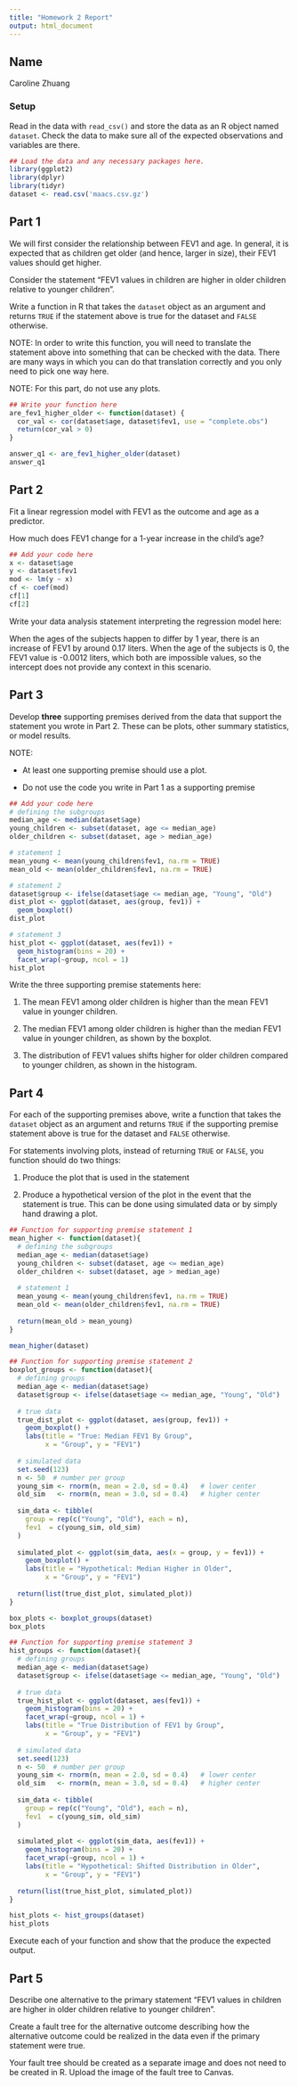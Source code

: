```yaml
---
title: "Homework 2 Report"
output: html_document
---
```



## Name

Caroline Zhuang

### Setup

Read in the data with `read_csv()` and store the data as an R object named `dataset`. Check the data to make sure all of the expected observations and variables are there.


```r
## Load the data and any necessary packages here.
library(ggplot2)
library(dplyr)
library(tidyr)
dataset <- read.csv('maacs.csv.gz')
```

## Part 1

We will first consider the relationship between FEV1 and age. In general, it is expected that as children get older (and hence, larger in size), their FEV1 values should get higher. 

Consider the statement "FEV1 values in children are higher in older children relative to younger children". 

Write a function in R that takes the `dataset` object as an argument and returns `TRUE` if the statement above is true for the dataset and `FALSE` otherwise. 

NOTE: In order to write this function, you will need to translate the statement above into something that can be checked with the data. There are many ways in which you can do that translation correctly and you only need to pick one way here. 

NOTE: For this part, do not use any plots.

```r
## Write your function here
are_fev1_higher_older <- function(dataset) {
  cor_val <- cor(dataset$age, dataset$fev1, use = "complete.obs")
  return(cor_val > 0)
}
```

```r
answer_q1 <- are_fev1_higher_older(dataset)
answer_q1
```


## Part 2

Fit a linear regression model with FEV1 as the outcome and age as a predictor.

How much does FEV1 change for a 1-year increase in the child's age? 

```r
## Add your code here
x <- dataset$age
y <- dataset$fev1
mod <- lm(y ~ x)
cf <- coef(mod)
cf[1]
cf[2]
```


Write your data analysis statement interpreting the regression model here:

When the ages of the subjects happen to differ by 1 year, there is an increase 
of FEV1 by around 0.17 liters. When the age of the subjects is 0, the FEV1 value
is -0.0012 liters, which both are impossible values, so the intercept does not 
provide any context in this scenario.

## Part 3

Develop **three** supporting premises derived from the data that support the statement you wrote in Part 2. These can be plots, other summary statistics, or model results. 

NOTE: 

* At least one supporting premise should use a plot.

* Do not use the code you write in Part 1 as a supporting premise

```r
## Add your code here
# defining the subgroups 
median_age <- median(dataset$age)
young_children <- subset(dataset, age <= median_age)
older_children <- subset(dataset, age > median_age)

# statement 1 
mean_young <- mean(young_children$fev1, na.rm = TRUE)
mean_old <- mean(older_children$fev1, na.rm = TRUE)

# statement 2
dataset$group <- ifelse(dataset$age <= median_age, "Young", "Old")
dist_plot <- ggplot(dataset, aes(group, fev1)) +
  geom_boxplot() 
dist_plot

# statement 3 
hist_plot <- ggplot(dataset, aes(fev1)) +
  geom_histogram(bins = 20) +
  facet_wrap(~group, ncol = 1)
hist_plot
```


Write the three supporting premise statements here:

1. The mean FEV1 among older children is higher than the mean FEV1 value in 
younger children.

2. The median FEV1 among older children is higher than the median FEV1 value in
younger children, as shown by the boxplot. 

3. The distribution of FEV1 values shifts higher for older children compared to
younger children, as shown in the histogram.


## Part 4

For each of the supporting premises above, write a function that takes the `dataset` object as an argument and returns `TRUE` if the supporting premise statement above is true for the dataset and `FALSE` otherwise. 

For statements involving plots, instead of returning `TRUE` or `FALSE`, you function should do two things:

1. Produce the plot that is used in the statement

2. Produce a hypothetical version of the plot in the event that the statement is true. This can be done using simulated data or by simply hand drawing a plot.


```r
## Function for supporting premise statement 1
mean_higher <- function(dataset){
  # defining the subgroups 
  median_age <- median(dataset$age)
  young_children <- subset(dataset, age <= median_age)
  older_children <- subset(dataset, age > median_age)
  
  # statement 1 
  mean_young <- mean(young_children$fev1, na.rm = TRUE)
  mean_old <- mean(older_children$fev1, na.rm = TRUE)
  
  return(mean_old > mean_young)
}

mean_higher(dataset)
```


```r
## Function for supporting premise statement 2
boxplot_groups <- function(dataset){
  # defining groups 
  median_age <- median(dataset$age)
  dataset$group <- ifelse(dataset$age <= median_age, "Young", "Old")
  
  # true data
  true_dist_plot <- ggplot(dataset, aes(group, fev1)) +
    geom_boxplot() +
    labs(title = "True: Median FEV1 By Group",
         x = "Group", y = "FEV1")
  
  # simulated data
  set.seed(123)
  n <- 50  # number per group
  young_sim <- rnorm(n, mean = 2.0, sd = 0.4)   # lower center
  old_sim   <- rnorm(n, mean = 3.0, sd = 0.4)   # higher center
  
  sim_data <- tibble(
    group = rep(c("Young", "Old"), each = n),
    fev1  = c(young_sim, old_sim)
  )
  
  simulated_plot <- ggplot(sim_data, aes(x = group, y = fev1)) +
    geom_boxplot() +
    labs(title = "Hypothetical: Median Higher in Older",
         x = "Group", y = "FEV1")
  
  return(list(true_dist_plot, simulated_plot))
}

box_plots <- boxplot_groups(dataset)
box_plots
```


```r
## Function for supporting premise statement 3
hist_groups <- function(dataset){
  # defining groups 
  median_age <- median(dataset$age)
  dataset$group <- ifelse(dataset$age <= median_age, "Young", "Old")
  
  # true data
  true_hist_plot <- ggplot(dataset, aes(fev1)) +
    geom_histogram(bins = 20) +
    facet_wrap(~group, ncol = 1) +
    labs(title = "True Distribution of FEV1 by Group", 
         x = "Group", y = "FEV1")
  
  # simulated data
  set.seed(123)
  n <- 50  # number per group
  young_sim <- rnorm(n, mean = 2.0, sd = 0.4)   # lower center
  old_sim   <- rnorm(n, mean = 3.0, sd = 0.4)   # higher center
  
  sim_data <- tibble(
    group = rep(c("Young", "Old"), each = n),
    fev1  = c(young_sim, old_sim)
  )
  
  simulated_plot <- ggplot(sim_data, aes(fev1)) +
    geom_histogram(bins = 20) +
    facet_wrap(~group, ncol = 1) +
    labs(title = "Hypothetical: Shifted Distribution in Older",
         x = "Group", y = "FEV1")
    
  return(list(true_hist_plot, simulated_plot))
}

hist_plots <- hist_groups(dataset)
hist_plots
```

Execute each of your function and show that the produce the expected output.


## Part 5

Describe one alternative to the primary statement "FEV1 values in children are higher in older children relative to younger children". 

Create a fault tree for the alternative outcome describing how the alternative outcome could be realized in the data even if the primary statement were true.

Your fault tree should be created as a separate image and does not need to be created in R. Upload the image of the fault tree to Canvas.



